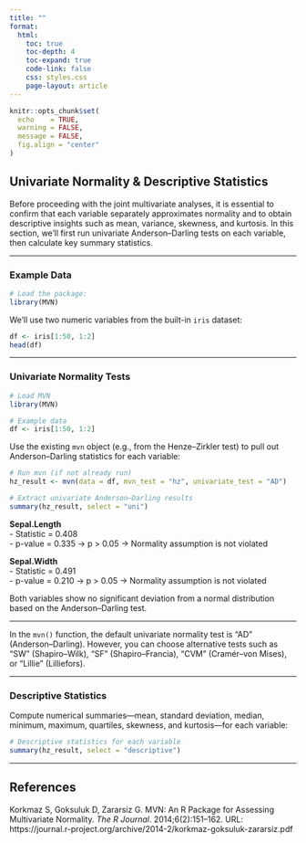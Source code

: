 ```yaml
---
title: ""
format:
  html:
    toc: true
    toc-depth: 4
    toc-expand: true
    code-link: false
    css: styles.css
    page-layout: article
---
```


```r
knitr::opts_chunk$set(
  echo    = TRUE,
  warning = FALSE,
  message = FALSE,
  fig.align = "center"
)
```

## Univariate Normality & Descriptive Statistics

Before proceeding with the joint multivariate analyses, it is essential to confirm that each variable separately approximates normality and to obtain descriptive insights such as mean, variance, skewness, and kurtosis. In this section, we’ll first run univariate Anderson–Darling tests on each variable, then calculate key summary statistics.

---

### Example Data {.unnumbered .unlisted}

```r
# Load the package:
library(MVN)
```

We’ll use two numeric variables from the built-in `iris` dataset:

```r
df <- iris[1:50, 1:2]
head(df)
```

---

### Univariate Normality Tests

```r
# Load MVN
library(MVN)

# Example data
df <- iris[1:50, 1:2]
```

Use the existing `mvn` object (e.g., from the Henze–Zirkler test) to pull out Anderson–Darling statistics for each variable:

```r
# Run mvn (if not already run)
hz_result <- mvn(data = df, mvn_test = "hz", univariate_test = "AD")

# Extract univariate Anderson–Darling results
summary(hz_result, select = "uni")
```

**Sepal.Length**  
- Statistic = 0.408  
- p-value = 0.335 → p > 0.05 → Normality assumption is not violated

**Sepal.Width**  
- Statistic = 0.491  
- p-value = 0.210 → p > 0.05 → Normality assumption is not violated

Both variables show no significant deviation from a normal distribution based on the Anderson–Darling test.

---

::: {.callout-tip}
In the `mvn()` function, the default univariate normality test is "AD" (Anderson–Darling). However, you can choose alternative tests such as "SW" (Shapiro–Wilk), "SF" (Shapiro–Francia), "CVM" (Cramér–von Mises), or "Lillie" (Lilliefors).
:::
---

### Descriptive Statistics

Compute numerical summaries—mean, standard deviation, median, minimum, maximum, quartiles, skewness, and kurtosis—for each variable:

```r
# Descriptive statistics for each variable
summary(hz_result, select = "descriptive")
```


---

## References

Korkmaz S, Goksuluk D, Zararsiz G. MVN: An R Package for Assessing Multivariate Normality. *The R Journal*. 2014;6(2):151–162. URL: https://journal.r-project.org/archive/2014-2/korkmaz-goksuluk-zararsiz.pdf
